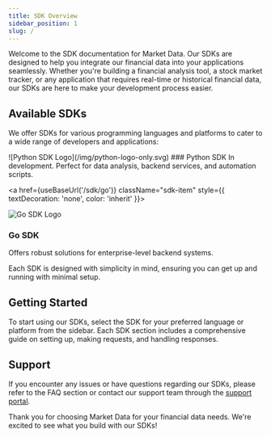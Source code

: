 ```yaml
---
title: SDK Overview
sidebar_position: 1
slug: /
---
```



Welcome to the SDK documentation for Market Data. Our SDKs are designed to help you integrate our financial data into your applications seamlessly. Whether you're building a financial analysis tool, a stock market tracker, or any application that requires real-time or historical financial data, our SDKs are here to make your development process easier.

## Available SDKs

We offer SDKs for various programming languages and platforms to cater to a wide range of developers and applications:

<div className="sdk-list">

  <div className="sdk-item">
    ![Python SDK Logo](/img/python-logo-only.svg)
    ### Python SDK
    In development. Perfect for data analysis, backend services, and automation scripts.
  </div>

  <a href={useBaseUrl('/sdk/go')} className="sdk-item" style={{ textDecoration: 'none', color: 'inherit' }}>
    <div>
      ![Go SDK Logo](/img/Go-Logo_Aqua.svg)
      <h3>Go SDK</h3>
      <p>Offers robust solutions for enterprise-level backend systems.</p>
    </div>
  </a>

</div>

Each SDK is designed with simplicity in mind, ensuring you can get up and running with minimal setup.

## Getting Started

To start using our SDKs, select the SDK for your preferred language or platform from the sidebar. Each SDK section includes a comprehensive guide on setting up, making requests, and handling responses.

## Support

If you encounter any issues or have questions regarding our SDKs, please refer to the FAQ section or contact our support team through the [support portal](https://www.marketdata.app/dashboard/).

Thank you for choosing Market Data for your financial data needs. We're excited to see what you build with our SDKs!
